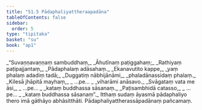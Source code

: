 ```yaml
---
title: "51.5 Pādaphaliyattheraapadāna"
tableOfContents: false
sidebar:
  order: 5
type: "tipitaka"
basket: "su"
book: "ap1"
---
```



<DynamicBreadcrumb />

<Division number="63" book="ap1" bookNo="20" page="434">

<Paragraph number="6638" type="verses" book="ap1">
_“Suvaṇṇavaṇṇaṃ sambuddhaṃ,_  
_Āhutīnaṃ paṭiggahaṃ;_  
_Rathiyaṃ paṭipajjantaṃ,_  
_Pādaphalaṃ adāsahaṃ._  

</Paragraph>

</Division>
<Division number="64" book="ap1" bookNo="20" page="434">

<Paragraph number="6639" type="verses" book="ap1">
_Ekanavutito kappe,_  
_yaṃ phalaṃ adadiṃ tadā;_  
_Duggatiṃ nābhijānāmi,_  
_phaladānassidaṃ phalaṃ._  

</Paragraph>

</Division>
<Division number="65" book="ap1" bookNo="20" page="434">

<Paragraph number="6640" type="verses" book="ap1">
_Kilesā jhāpitā mayhaṃ,_  
_ …pe… _  
_viharāmi anāsavo._  

</Paragraph>

</Division>
<Division number="66" book="ap1" bookNo="20" page="434">

<Paragraph number="6641" type="verses" book="ap1">
_Svāgataṃ vata me āsi,_  
_ …pe… _  
_kataṃ buddhassa sāsanaṃ._  

</Paragraph>

</Division>
<Division number="67" book="ap1" bookNo="20" page="434">

<Paragraph number="6642" type="verses" book="ap1">
_Paṭisambhidā catasso,_  
_ …pe… _  
_kataṃ buddhassa sāsanaṃ”._  

</Paragraph>

<Paragraph number="6643" book="ap1">
Itthaṃ sudaṃ āyasmā pādaphaliyo thero imā gāthāyo abhāsitthāti.

</Paragraph>
</Division>

<Paragraph number="6644" type="center" book="ap1">
Pādaphaliyattherassāpadānaṃ pañcamaṃ.
</Paragraph>